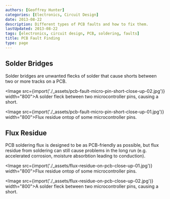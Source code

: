 ```yaml
---
authors: [Geoffrey Hunter]
categories: [Electronics, Circuit Design]
date: 2013-08-22
description: Different types of PCB faults and how to fix them.
lastUpdated: 2013-08-22
tags: [electronics, circuit design, PCB, soldering, faults]
title: PCB Fault Finding
type: page
---
```


## Solder Bridges

Solder bridges are unwanted flecks of solder that cause shorts between two or more tracks on a PCB.

<Image src={import('./_assets/pcb-fault-micro-pin-short-close-up-02.jpg')} width="800">A solder fleck between two microcontroller pins, causing a short.</Image>

<Image src={import('./_assets/pcb-fault-micro-pin-short-close-up-01.jpg')} width="800">Flux residue ontop of some microcontroller pins.</Image>

## Flux Residue

PCB soldering flux is designed to be as PCB-friendly as possible, but flux residue from soldering can still cause problems in the long run (e.g. accelerated corrosion, moisture absorbtion leading to conduction).

<Image src={import('./_assets/flux-residue-on-pcb-close-up-01.jpg')} width="800">Flux residue ontop of some microcontroller pins.</Image>

<Image src={import('./_assets/flux-residue-on-pcb-close-up-02.jpg')} width="800">A solder fleck between two microcontroller pins, causing a short.</Image>
